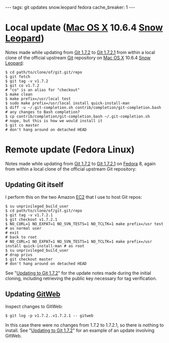---
tags: git updates snow.leopard fedora
cache_breaker: 1
---
= Local update ([[Mac OS X]] 10.6.4 [[Snow Leopard]]) =

Notes made while updating from [[Git 1.7.2]] to [[Git 1.7.2.1]] from within a local clone of the official upstream [[Git]] repository on [[Mac OS X]] 10.6.4 [[Snow Leopard]]:

<pre lang="shell">$ cd path/to/clone/of/git.git/repo
$ git fetch
$ git tag -v v1.7.2
$ git co v1.7.2                                                       # "co" is an alias for "checkout"
$ make clean
$ make prefix=/usr/local test
$ sudo make prefix=/usr/local install quick-install-man
$ diff -u ~/.git-completion.sh contrib/completion/git-completion.bash # any changes to Bash completion?
$ cp contrib/completion/git-completion.bash ~/.git-completion.sh      # nope, but this is how we would install it
$ git co master                                                       # don't hang around on detached HEAD</pre>

= Remote update (Fedora Linux) =

Notes made while updating from [[Git 1.7.2]] to [[Git 1.7.2.1]] on [[Fedora]] 8, again from within a local clone of the official upstream Git repository:

== Updating Git itself ==

I perform this on the two Amazon [[EC2]] that I use to host Git repos:

<pre lang="shell">$ su unprivileged_build_user
$ cd path/to/clone/of/git.git/repo
$ git tag -v v1.7.2.1
$ git checkout v1.7.2.1
$ NO_CURL=1 NO_EXPAT=1 NO_SVN_TESTS=1 NO_TCLTK=1 make prefix=/usr test                      # as normal user
# exit                                                                                      # back to root
# NO_CURL=1 NO_EXPAT=1 NO_SVN_TESTS=1 NO_TCLTK=1 make prefix=/usr install quick-install-man # as root
$ su unprivileged_build_user                                                                # drop privs
$ git checkout master                                                                       # don't hang around on detached HEAD</pre>

See "[[Updating to Git 1.7.2]]" for the update notes made during the initial cloning, including retrieving the public key necessary for tag verification.

== Updating [[GitWeb]] ==

Inspect changes to GitWeb:

<pre lang="shell">$ git log -p v1.7.2..v1.7.2.1 -- gitweb</pre>

In this case there were no changes from 1.7.2 to 1.7.2.1, so there is nothing to install. See "[[Updating to Git 1.7.2]]" for an example of an update involving GitWeb.
